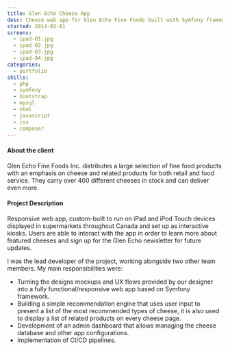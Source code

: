 ```yaml
---
title: Glen Echo Cheese App
desc: Cheese web app for Glen Echo Fine Foods built with Symfony framework.
started: 2014-02-01
screens:
  - ipad-01.jpg
  - ipad-02.jpg
  - ipad-03.jpg
  - ipad-04.jpg
categories:
  - portfolio
skills:
  - php
  - symfony
  - bootstrap
  - mysql
  - html
  - javascript
  - css
  - composer
---
```


#### About the client

Glen Echo Fine Foods Inc. distributes a large selection of fine food products with an emphasis on cheese and related products for both
retail and food service. They carry over 400 different cheeses in stock and can deliver even more.

#### Project Description

Responsive web app, custom-built to run on iPad and iPod Touch devices displayed in supermarkets throughout Canada and set up as interactive kiosks. Users are able to interact with the
app in order to learn more about featured cheeses and sign up for the Glen Echo newsletter for future updates.

I was the lead developer of the project, working alongside two other team members. My main responsibilities were:
- Turning the designs mockups and UX flows provided by our designer into a fully functional/responsive web app based on Symfony framework.
- Building a simple recommendation engine that uses user input to present a list of the most recommended types of cheese, it is also used to display a list of related products on every cheese page.
- Development of an admin dashboard that allows managing the cheese database and other app configurations.
- Implementation of CI/CD pipelines.
